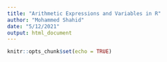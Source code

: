 ```yaml
---
title: "Arithmetic Expressions and Variables in R"
author: "Mohammed Shahid"
date: "5/12/2021"
output: html_document
---
```


```r
knitr::opts_chunk$set(echo = TRUE)
```